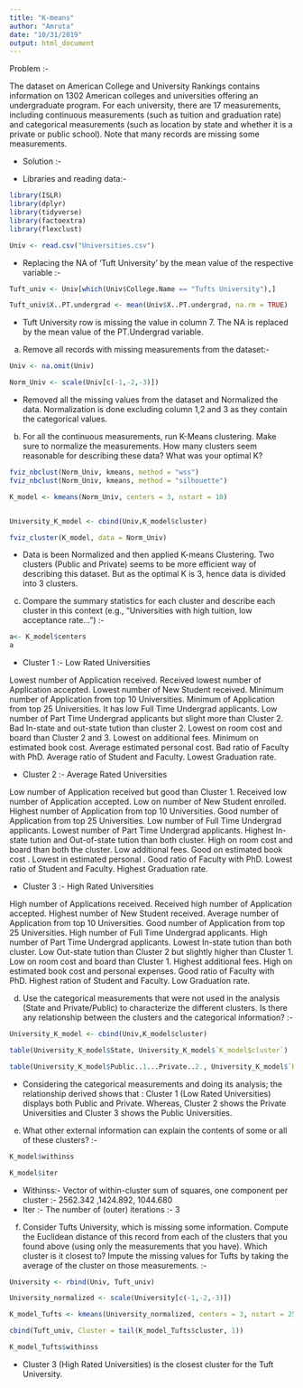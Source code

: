 ---
title: "K-means"
author: "Amruta"
date: "10/31/2019"
output: html_document
---

Problem :-

The dataset on American College and University Rankings contains information on 1302 American colleges and universities offering an undergraduate program. For each university, there are 17 measurements, including continuous measurements (such as tuition and graduation rate) and categorical measurements (such as location by state and whether it is a private or public school).
Note that many records are missing some measurements. 

* Solution :-

* Libraries and reading data:-

```{r}

library(ISLR)
library(dplyr)
library(tidyverse)
library(factoextra)
library(flexclust)

Univ <- read.csv("Universities.csv")

```

* Replacing the NA of 'Tuft University' by the mean value of the respective variable :-

```{r}

Tuft_univ <- Univ[which(Univ$College.Name == "Tufts University"),]

Tuft_univ$X..PT.undergrad <- mean(Univ$X..PT.undergrad, na.rm = TRUE)

```
* Tuft University row is missing the value in column 7. The NA is replaced by the mean value of the PT.Undergrad variable. 


(a) Remove all records with missing measurements from the dataset:-

```{r}

Univ <- na.omit(Univ)

Norm_Univ <- scale(Univ[c(-1,-2,-3)])

```
* Removed all the missing values from the dataset and Normalized the data. Normalization is done excluding column 1,2 and 3 as they contain the categorical values.


(b) For all the continuous measurements, run K-Means clustering. Make sure to normalize the measurements. How many clusters seem reasonable for describing these data? What was your optimal K?

```{r}

fviz_nbclust(Norm_Univ, kmeans, method = "wss")
fviz_nbclust(Norm_Univ, kmeans, method = "silhouette")

K_model <- kmeans(Norm_Univ, centers = 3, nstart = 10)


University_K_model <- cbind(Univ,K_model$cluster)

fviz_cluster(K_model, data = Norm_Univ)

```

* Data is been Normalized and then applied K-means Clustering. Two clusters (Public and Private) seems to be more efficient way of describing this dataset. But as the optimal K is 3, hence data is divided into 3 clusters. 


(c) Compare the summary statistics for each cluster and describe each cluster in this context (e.g., “Universities with high tuition, low acceptance rate...”) :-

```{r}

a<- K_model$centers
a

```

* Cluster 1 :- Low Rated Universities

Lowest number of Application received.
Received lowest number of Application accepted.
Lowest number of New Student received.
Minimum number of Application from top 10 Universities.
Minimum of Application from top 25 Universities.
It has low Full Time Undergrad applicants.
Low number of Part Time Undergrad applicants but slight more than Cluster 2.
Bad In-state and out-state tution than cluster 2.
Lowest on room cost and board than Cluster 2 and 3.
Lowest on additional fees.
Minimum on estimated book cost.
Average estimated personal cost.
Bad ratio of Faculty with PhD.
Average ratio of Student and Faculty.
Lowest Graduation rate.


* Cluster 2 :- Average Rated Universities

Low number of Application received but good than Cluster 1.
Received low number of Application accepted.
Low on number of New Student enrolled.
Highest number of Application from top 10 Universities.
Good number of Application from top 25 Universities.
Low number of Full Time Undergrad applicants.
Lowest number of Part Time Undergrad applicants.
Highest In-state tution and Out-of-state tution than both cluster.
High on room cost and board than both the cluster.
Low additional fees.
Good on estimated book cost .
Lowest in estimated personal .
Good ratio of Faculty with PhD.
Lowest ratio of Student and Faculty.
Highest Graduation rate.


* Cluster 3 :- High Rated Universities

High number of Applications received.
Received high number of Application accepted.
Highest number of New Student received.
Average number of Application from top 10 Universities.
Good number of Application from top 25 Universities.
High number of Full Time Undergrad applicants.
High number of Part Time Undergrad applicants.
Lowest In-state tution than both cluster.
Low Out-state tution than Cluster 2 but slightly higher than Cluster 1.
Low on room cost and board than Cluster 1.
Highest additional fees.
High on estimated book cost and personal expenses.
Good ratio of Faculty with PhD.
Highest ration of Student and Faculty.
Low Graduation rate.


(d)	Use the categorical measurements that were not used in the analysis (State and Private/Public) to characterize the different clusters. Is there any relationship between the clusters and the categorical information? :-
                                            
```{r}

University_K_model <- cbind(Univ,K_model$cluster)

table(University_K_model$State, University_K_model$`K_model$cluster`)

table(University_K_model$Public..1...Private..2., University_K_model$`K_model$cluster`)

```
* Considering the categorical measurements and doing its analysis; the relationship derived shows that : Cluster 1 (Low Rated Universities) displays both Public and Private. Whereas, Cluster 2 shows the Private Universities and Cluster 3 shows the Public Universities. 


(e)	What other external information can explain the contents of some or all of these clusters? :-

```{r}

K_model$withinss

K_model$iter

```
* Withinss:- Vector of within-cluster sum of squares, one component per cluster :- 2562.342 ,1424.892, 1044.680
* Iter :- The number of (outer) iterations :- 3


(f)	Consider Tufts University, which is missing some information. Compute the Euclidean distance of this record from each of the clusters that you found above (using only the measurements that you have). Which cluster is it closest to? Impute the missing values for Tufts by taking the average of the cluster on those measurements. :-

```{r}

University <- rbind(Univ, Tuft_univ)

University_normalized <- scale(University[c(-1,-2,-3)])

K_model_Tufts <- kmeans(University_normalized, centers = 3, nstart = 25)

cbind(Tuft_univ, Cluster = tail(K_model_Tufts$cluster, 1))

K_model_Tufts$withinss

```
* Cluster 3 (High Rated Universities) is the closest cluster for the Tuft University. 
